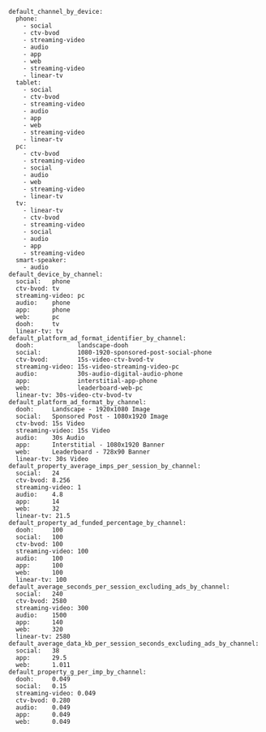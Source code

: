 ```
default_channel_by_device:
  phone:
    - social
    - ctv-bvod
    - streaming-video
    - audio
    - app
    - web
    - streaming-video
    - linear-tv
  tablet:
    - social
    - ctv-bvod
    - streaming-video
    - audio
    - app
    - web
    - streaming-video
    - linear-tv
  pc:
    - ctv-bvod
    - streaming-video
    - social
    - audio
    - web
    - streaming-video
    - linear-tv
  tv:
    - linear-tv
    - ctv-bvod
    - streaming-video
    - social
    - audio
    - app
    - streaming-video
  smart-speaker:
    - audio
default_device_by_channel:
  social:   phone
  ctv-bvod: tv
  streaming-video: pc
  audio:    phone
  app:      phone
  web:      pc
  dooh:     tv
  linear-tv: tv
default_platform_ad_format_identifier_by_channel:
  dooh:            landscape-dooh
  social:          1080-1920-sponsored-post-social-phone
  ctv-bvod:        15s-video-ctv-bvod-tv
  streaming-video: 15s-video-streaming-video-pc
  audio:           30s-audio-digital-audio-phone
  app:             interstitial-app-phone
  web:             leaderboard-web-pc
  linear-tv: 30s-video-ctv-bvod-tv
default_platform_ad_format_by_channel:
  dooh:     Landscape - 1920x1080 Image
  social:   Sponsored Post - 1080x1920 Image
  ctv-bvod: 15s Video
  streaming-video: 15s Video
  audio:    30s Audio
  app:      Interstitial - 1080x1920 Banner
  web:      Leaderboard - 728x90 Banner
  linear-tv: 30s Video
default_property_average_imps_per_session_by_channel:
  social:   24
  ctv-bvod: 8.256
  streaming-video: 1
  audio:    4.8
  app:      14
  web:      32
  linear-tv: 21.5
default_property_ad_funded_percentage_by_channel:
  dooh:     100
  social:   100
  ctv-bvod: 100
  streaming-video: 100
  audio:    100
  app:      100
  web:      100
  linear-tv: 100
default_average_seconds_per_session_excluding_ads_by_channel:
  social:   240
  ctv-bvod: 2580
  streaming-video: 300
  audio:    1500
  app:      140
  web:      320
  linear-tv: 2580
default_average_data_kb_per_session_seconds_excluding_ads_by_channel:
  social:   38
  app:      29.5
  web:      1.011
default_property_g_per_imp_by_channel:
  dooh:     0.049
  social:   0.15
  streaming-video: 0.049
  ctv-bvod: 0.280
  audio:    0.049
  app:      0.049
  web:      0.049
```
